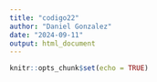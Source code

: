 ```yaml
---
title: "codigo22"
author: "Daniel Gonzalez"
date: "2024-09-11"
output: html_document
---
```


```r
knitr::opts_chunk$set(echo = TRUE)
```

